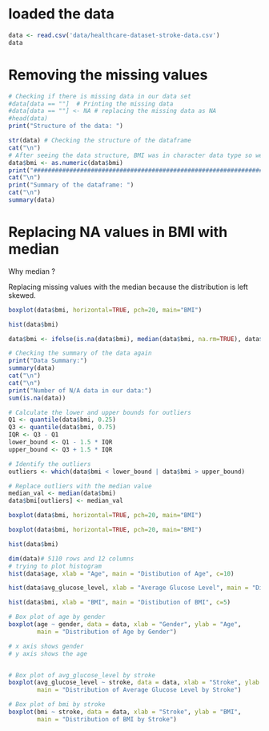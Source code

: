 
# loaded the data 
```{r}
data <- read.csv('data/healthcare-dataset-stroke-data.csv')
data
```

# Removing the missing values 
```{r}
# Checking if there is missing data in our data set
#data[data == ""]  # Printing the missing data
#data[data == ""] <- NA # replacing the missing data as NA
#head(data)
print("Structure of the data: ")

str(data) # Checking the structure of the dataframe
cat("\n")
# After seeing the data structure, BMI was in character data type so we convert it into numeric (Double)
data$bmi <- as.numeric(data$bmi)
print("###########################################################################################################################")
cat("\n")
print("Summary of the dataframe: ")
cat("\n")
summary(data)
```
# Replacing NA values in BMI with median

Why median ? 

Replacing missing values with the median because the distribution is left skewed.

```{r}

boxplot(data$bmi, horizontal=TRUE, pch=20, main="BMI")

hist(data$bmi)

```

```{r}
data$bmi <- ifelse(is.na(data$bmi), median(data$bmi, na.rm=TRUE), data$bmi)

# Checking the summary of the data again
print("Data Summary:")
summary(data)
cat("\n")
cat("\n")
print("Number of N/A data in our data:")
sum(is.na(data))

```
```{r}
# Calculate the lower and upper bounds for outliers
Q1 <- quantile(data$bmi, 0.25)
Q3 <- quantile(data$bmi, 0.75)
IQR <- Q3 - Q1
lower_bound <- Q1 - 1.5 * IQR
upper_bound <- Q3 + 1.5 * IQR

# Identify the outliers
outliers <- which(data$bmi < lower_bound | data$bmi > upper_bound)

# Replace outliers with the median value
median_val <- median(data$bmi)
data$bmi[outliers] <- median_val

boxplot(data$bmi, horizontal=TRUE, pch=20, main="BMI")

```



```{r}


boxplot(data$bmi, horizontal=TRUE, pch=20, main="BMI")

hist(data$bmi)

```

```{r}
dim(data)# 5110 rows and 12 columns
# trying to plot histogram
hist(data$age, xlab = "Age", main = "Distibution of Age", c=10)

hist(data$avg_glucose_level, xlab = "Average Glucose Level", main = "Distibution of Average Glucose Levee", c=3)

hist(data$bmi, xlab = "BMI", main = "Distibution of BMI", c=5)

```

```{r}

# Box plot of age by gender
boxplot(age ~ gender, data = data, xlab = "Gender", ylab = "Age",
        main = "Distribution of Age by Gender")

# x axis shows gender
# y axis shows the age


# Box plot of avg_glucose_level by stroke
boxplot(avg_glucose_level ~ stroke, data = data, xlab = "Stroke", ylab = "Average Glucose Level",
        main = "Distribution of Average Glucose Level by Stroke")

# Box plot of bmi by stroke
boxplot(bmi ~ stroke, data = data, xlab = "Stroke", ylab = "BMI",
        main = "Distribution of BMI by Stroke")

```

